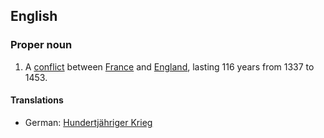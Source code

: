 ==English==
{{wikipedia}}

===Proper noun===
{{en-proper noun}}

# A [[conflict]] between [[France]] and [[England]], lasting 116 years from 1337 to 1453.

====Translations====
* German: [[Hundertjähriger Krieg]] {{m}}